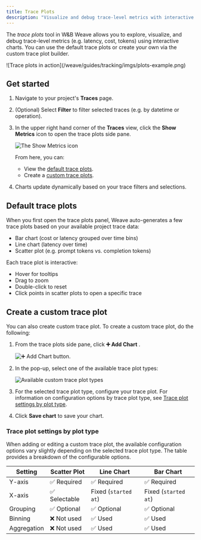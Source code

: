 ```yaml
---
title: Trace Plots
description: "Visualize and debug trace-level metrics with interactive charts in Weave, exploring latency, cost, and token usage patterns through default and custom plots to optimize LLM application performance."
---
```


The _trace plots_ tool in W&B Weave allows you to explore, visualize, and debug trace-level metrics (e.g. latency, cost, tokens) using interactive charts. You can use the default trace plots or create your own via the custom trace plot builder.

<Frame>
![Trace plots in action](/weave/guides/tracking/imgs/plots-example.png)
</Frame>

## Get started

1. Navigate to your project's **Traces** page.
2. (Optional) Select **Filter** to filter selected traces (e.g. by datetime or operation).
3. In the upper right hand corner of the **Traces** view, click the **Show Metrics** icon to open the trace plots side pane. 

    ![The  **Show Metrics** icon](/weave/guides/tracking/imgs/plots-show-metrics-icon.png)

    From here, you can:
   - View the [default trace plots](#default-trace-plots).
   - Create a [custom trace plots](#create-a-custom-trace-plot).
4. Charts update dynamically based on your trace filters and selections.

## Default trace plots

When you first open the trace plots panel, Weave auto-generates a few trace plots based on your available project trace data:

- Bar chart (cost or latency grouped over time bins)
- Line chart (latency over time)
- Scatter plot (e.g. prompt tokens vs. completion tokens)

Each trace plot is interactive:

- Hover for tooltips
- Drag to zoom
- Double-click to reset
- Click points in scatter plots to open a specific trace

## Create a custom trace plot

You can also create custom trace plot. To create a custom trace plot, do the following:

1. From the trace plots side pane, click **➕ Add Chart** .

    ![**➕ Add Chart** button.](/weave/guides/tracking/imgs/plots-add-chart.png)

2. In the pop-up, select one of the available trace plot types:

    ![Available custom trace plot types](/weave/guides/tracking/imgs/plots-custom-chart-types.png)
    
3. For the selected trace plot type, configure your trace plot. For information on configuration options by trace plot type, see [Trace plot settings by plot type](#trace-plot-settings-by-plot-type).
4. Click **Save chart** to save your chart.

### Trace plot settings by plot type

When adding or editing a custom trace plot, the available configuration options vary slightly depending on the selected trace plot type. The table provides a breakdown of the configurable options.

| Setting         | Scatter Plot         | Line Chart           | Bar Chart            |
| --------------- | -------------------- | -------------------- | -------------------- |
| Y-axis      | ✅ Required           | ✅ Required           | ✅ Required           |
| X-axis      | ✅ Selectable         | Fixed (`started at`) | Fixed (`started at`) |
| Grouping    | ✅ Optional           | ✅ Optional           | ✅ Optional           |
| Binning     | ❌ Not used           | ✅ Used               | ✅ Used               |
| Aggregation | ❌ Not used           | ✅ Used               | ✅ Used               |
